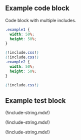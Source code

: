 ## Example code block

Code block with multiple includes.

```css
.example1 {
  width: 50%;
  height: 50%;
}

(!include.css!)
(!include.css!)
.example2 {
  width: 50%;
  height: 50%;
}

(!include.css!)
```

## Example test block

(!include-string.mdx!)

(!include-string.mdx!)

(!include-string.mdx!)